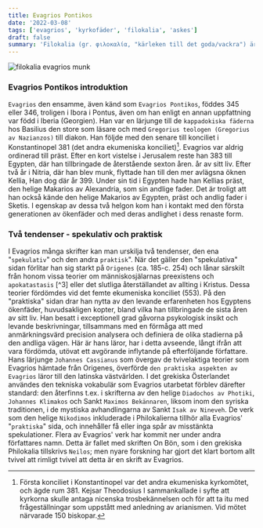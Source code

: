 ```yaml
---
title: Evagrios Pontikos
date: '2022-03-08'
tags: ['evagrios', 'kyrkofäder', 'filokalia', 'askes']
draft: false
summary: 'Filokalia (gr. φιλοκαλία, "kärleken till det goda/vackra") är en samling texter skrivna mellan 300- och 1500-talet av andliga fäder från den ortodoxa hesykastiska traditionen.'
---
```


![filokalia evagrios munk](/static/ortodoxa/filokalia-munk.png)

### Evagrios Pontikos introduktion

`Evagrios` den ensamme, även känd som `Evagrios Pontikos`, föddes 345 eller 346, troligen i Ibora i Pontus,
även om han enligt en annan uppfattning var född i Iberia (Georgien). Han var en lärjunge till de `kappadokiska fäderna` hos Basilius den store som läsare och med `Gregorius teologen (Gregorius av Nazianzos)` till diakon.
Han följde med den senare till konciliet i Konstantinopel 381 (det andra ekumeniska konciliet)[^1]. Evagrios var
aldrig ordinerad till präst. Efter en kort vistelse i Jerusalem reste han 383 till Egypten, där han tillbringade de återstående sexton åren.
år av sitt liv. Efter två år i Nitria, där han blev munk, flyttade han till den mer avlägsna öknen Kellia,
Han dog där år 399. Under sin tid i Egypten hade han Kellias präst, den helige Makarios av Alexandria, som sin andlige fader.
Det är troligt att han också kände den helige Makarios av Egypten, präst och andlig fader i Sketis.
I egenskap av dessa två helgon kom han i kontakt med den första generationen av ökenfäder och med deras andlighet i dess renaste form.

### Två tendenser - spekulativ och praktisk

I Evagrios många skrifter kan man urskilja två tendenser, den ena "`spekulativ`" och den andra `praktisk`". När det gäller den "spekulativa" sidan förlitar han sig starkt på `Origenes` (ca. 185-c. 254) och lånar särskilt från honom
vissa teorier om människosjälarnas preexistens och `apokatastasis` [^3] eller det slutliga återställandet av allting i
Kristus. Dessa teorier fördömdes vid det femte ekumeniska konciliet (553). På den "praktiska" sidan drar han nytta av
den levande erfarenheten hos Egyptens ökenfäder, huvudsakligen kopter, bland vilka han tillbringade de sista åren av sitt liv.
Han besatt i exceptionell grad gåvorna psykologisk insikt och levande beskrivningar, tillsammans med en
förmåga att med anmärkningsvärd precision analysera och definiera de olika stadierna på den andliga vägen. Här är hans läror,
har i detta avseende, långt ifrån att vara fördömda, utövat ett avgörande inflytande på efterföljande författare. Hans lärjunge `Johannes Cassianus`
som övergav de tvivelaktiga teorier som Evagrios hämtade från Origenes, överförde `den praktiska aspekten av Evagrios` läror till den latinska västvärlden. I det grekiska Österlandet användes den tekniska vokabulär som Evagrios utarbetat förblev därefter standard: den återfinns t.ex. i skrifterna av den helige `Diadochos av Photiki`, `Johannes Klimakos` och Sankt `Maximos Bekännaren`, liksom inom den syriska traditionen, i de mystiska avhandlingarna av Sankt `Isak av Nineveh`. De verk som den helige `Nikodimos` inkluderade i Philokalierna tillhör alla Evagrios' "`praktiska`" sida, och
innehåller få eller inga spår av misstänkta spekulationer.
Flera av Evagrios' verk har kommit ner under andra författares namn. Detta är fallet med skriften On
Bön, som i den grekiska Philokalia tillskrivs `Neilos`; men nyare forskning har gjort det klart bortom allt tvivel att
rimligt tvivel att detta är en skrift av Evagrios.

[^1]: Första konciliet i Konstantinopel var det andra ekumeniska kyrkomötet, och ägde rum 381. Kejsar Theodosius I sammankallade i syfte att kyrkorna skulle antaga nicenska trosbekännelsen och för att ta itu med frågeställningar som uppstått med anledning av arianismen. Vid mötet närvarade 150 biskopar.
[^2]: Begreppet apokatastasis (grek., “återställelse"; eg. apokatastasis ton panton, "alltings återställelse") syftar på idén om att allt det onda en gång ska upphöra, återgå till ett tänkt naturtillstånd. (wikipedia)

